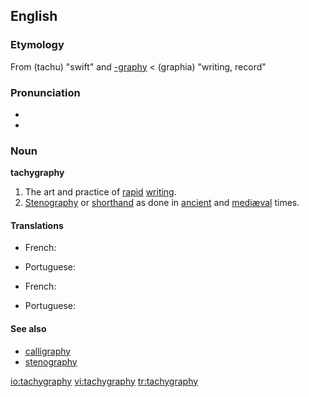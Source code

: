 {{was wotd|2006|April|12}}
==English==

===Etymology===
From {{etyl|grc}} '''{{polytonic|[[ταχύ]]}}''' (tachu) "swift" and [[-graphy]] < '''{{polytonic|[[-γραφία]]}}''' (graphia) "writing, record"

===Pronunciation===
* {{IPA|/tæ'kɪgrəfiː/}}
* {{audio|en-us-tachygraphy.ogg|Audio (US)}}

===Noun===
'''tachygraphy'''

# The art and practice of [[rapid]] [[writing]].
# [[stenography|Stenography]] or [[shorthand]] as done in [[ancient]] and [[mediæval]] times.

====Translations====
{{trans-top|the art and practice of rapid writing}}
* French: {{t|fr|tachygraphie|f}}
{{trans-mid}}
* Portuguese: {{t|pt|taquigrafia|f}}
{{trans-bottom}}

{{trans-top|stenography as done in ancient times}}
* French: {{t|fr|tachygraphie|f}}
{{trans-mid}}
* Portuguese: {{t|pt|taquigrafia|f}}
{{trans-bottom}}

====See also====
* [[calligraphy]]
* [[stenography]]

[[io:tachygraphy]]
[[vi:tachygraphy]]
[[tr:tachygraphy]]